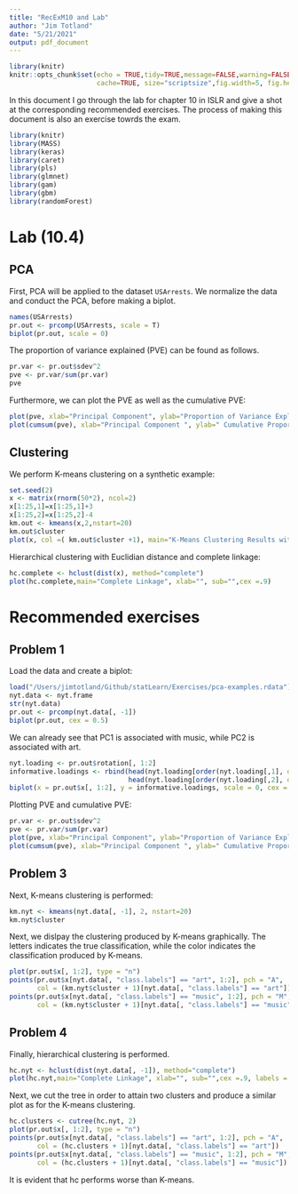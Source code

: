 ```yaml
---
title: "RecExM10 and Lab"
author: "Jim Totland"
date: "5/21/2021"
output: pdf_document
---
```


```r
library(knitr)
knitr::opts_chunk$set(echo = TRUE,tidy=TRUE,message=FALSE,warning=FALSE,strip.white=TRUE,prompt=FALSE,
                      cache=TRUE, size="scriptsize",fig.width=5, fig.height=5, fig.align = "center")
```


In this document I go through the lab for chapter 10 in ISLR and give a shot at the corresponding recommended exercises. The process of making this document is also an exercise towrds the exam.

```r
library(knitr)
library(MASS)
library(keras)
library(caret)
library(pls)
library(glmnet)
library(gam)
library(gbm)
library(randomForest)
```


# Lab (10.4)
## PCA
First, PCA will be applied to the dataset `USArrests`. We normalize the data and conduct the PCA, before making a biplot.

```r
names(USArrests)
pr.out <- prcomp(USArrests, scale = T)
biplot(pr.out, scale = 0)
```

The proportion of variance explained (PVE) can be found as follows.

```r
pr.var <- pr.out$sdev^2
pve <- pr.var/sum(pr.var)
pve
```

Furthermore, we can plot the PVE as well as the cumulative PVE:
```r
plot(pve, xlab="Principal Component", ylab="Proportion of Variance Explained ", ylim=c(0,1),type='b')
plot(cumsum(pve), xlab="Principal Component ", ylab=" Cumulative Proportion of Variance Explained ", ylim=c(0,1), type='b')
```

## Clustering

We perform K-means clustering on a synthetic example:
```r
set.seed(2)
x <- matrix(rnorm(50*2), ncol=2)
x[1:25,1]=x[1:25,1]+3
x[1:25,2]=x[1:25,2]-4
km.out <- kmeans(x,2,nstart=20)
km.out$cluster
plot(x, col =( km.out$cluster +1), main="K-Means Clustering Results with K=2", xlab="", ylab="", pch=20, cex=2)
```


Hierarchical clustering with Euclidian distance and complete linkage:
```r
hc.complete <- hclust(dist(x), method="complete")
plot(hc.complete,main="Complete Linkage", xlab="", sub="",cex =.9)
```

# Recommended exercises
## Problem 1

Load the data and create a biplot:
```r
load("/Users/jimtotland/Github/statLearn/Exercises/pca-examples.rdata")
nyt.data <- nyt.frame
str(nyt.data)
pr.out <- prcomp(nyt.data[, -1])
biplot(pr.out, cex = 0.5)
```

We can already see that PC1 is associated with music, while PC2 is associated with art. 

```r
nyt.loading <- pr.out$rotation[, 1:2]
informative.loadings <- rbind(head(nyt.loading[order(nyt.loading[,1], decreasing = T), ]),
                              head(nyt.loading[order(nyt.loading[,2], decreasing = T),]))
biplot(x = pr.out$x[, 1:2], y = informative.loadings, scale = 0, cex = 0.5)

```
Plotting PVE and cumulative PVE:
```r
pr.var <- pr.out$sdev^2
pve <- pr.var/sum(pr.var)
plot(pve, xlab="Principal Component", ylab="Proportion of Variance Explained ", ylim=c(0,1),type='b')
plot(cumsum(pve), xlab="Principal Component ", ylab=" Cumulative Proportion of Variance Explained ", ylim=c(0,1), type='b')
```
## Problem 3

Next, K-means clustering is performed:

```r
km.nyt <- kmeans(nyt.data[, -1], 2, nstart=20)
km.nyt$cluster
```
Next, we dislpay the clustering produced by K-means graphically. The letters indicates the true classification, while the color indicates the classification produced by K-means.
```r
plot(pr.out$x[, 1:2], type = "n")
points(pr.out$x[nyt.data[, "class.labels"] == "art", 1:2], pch = "A",
       col = (km.nyt$cluster + 1)[nyt.data[, "class.labels"] == "art"])
points(pr.out$x[nyt.data[, "class.labels"] == "music", 1:2], pch = "M",
       col = (km.nyt$cluster + 1)[nyt.data[, "class.labels"] == "music"])

```

## Problem 4

Finally, hierarchical clustering is performed.

```r
hc.nyt <- hclust(dist(nyt.data[, -1]), method="complete")
plot(hc.nyt,main="Complete Linkage", xlab="", sub="",cex =.9, labels = as.character(nyt.data[ ,1]))
```

Next, we cut the tree in order to attain two clusters and produce a similar plot as for the K-means clustering.
```r
hc.clusters <- cutree(hc.nyt, 2)
plot(pr.out$x[, 1:2], type = "n")
points(pr.out$x[nyt.data[, "class.labels"] == "art", 1:2], pch = "A",
       col = (hc.clusters + 1)[nyt.data[, "class.labels"] == "art"])
points(pr.out$x[nyt.data[, "class.labels"] == "music", 1:2], pch = "M",
       col = (hc.clusters + 1)[nyt.data[, "class.labels"] == "music"])
```
It is evident that hc performs worse than K-means.
